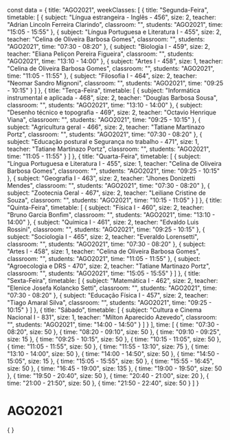 const data = {
  title: "AGO2021",
  weekClasses: [
    {
      title: "Segunda-Feira",
      timetable: [
        {
          subject: "Língua estrangeira - Inglês - 456",
          size: 2,
          teacher: "Adrian Lincoln Ferreira Clarindo",
          classroom: "",
          students: "AGO2021",
          time: "15:05 - 15:55"
        },
        {
          subject: "Língua Portuguesa e Literatura I - 455",
          size: 2,
          teacher: "Celina de Oliveira Barbosa Gomes",
          classroom: "",
          students: "AGO2021",
          time: "07:30 - 08:20"
        },
        {
          subject: "Biologia I - 459",
          size: 2,
          teacher: "Eliana Peliçon Pereira Figueira",
          classroom: "",
          students: "AGO2021",
          time: "13:10 - 14:00"
        },
        {
          subject: "Artes I - 458",
          size: 1,
          teacher: "Celina de Oliveira Barbosa Gomes",
          classroom: "",
          students: "AGO2021",
          time: "11:05 - 11:55"
        },
        {
          subject: "Filosofia I - 464",
          size: 2,
          teacher: "Neomar Sandro Mignoni",
          classroom: "",
          students: "AGO2021",
          time: "09:25 - 10:15"
        }
      ]
    },
    {
      title: "Terça-Feira",
      timetable: [
        {
          subject: "Informática instrumental e aplicada - 468",
          size: 2,
          teacher: "Douglas Barbosa Sousa",
          classroom: "",
          students: "AGO2021",
          time: "13:10 - 14:00"
        },
        {
          subject: "Desenho técnico e topografia - 469",
          size: 2,
          teacher: "Octavio Henrique Viana",
          classroom: "",
          students: "AGO2021",
          time: "09:25 - 10:15"
        },
        {
          subject: "Agricultura geral - 466",
          size: 2,
          teacher: "Tatiane Martinazo Portz",
          classroom: "",
          students: "AGO2021",
          time: "07:30 - 08:20"
        },
        {
          subject: "Educação postural e Segurança no trabalho - 471",
          size: 1,
          teacher: "Tatiane Martinazo Portz",
          classroom: "",
          students: "AGO2021",
          time: "11:05 - 11:55"
        }
      ]
    },
    {
      title: "Quarta-Feira",
      timetable: [
        {
          subject: "Língua Portuguesa e Literatura I - 455",
          size: 1,
          teacher: "Celina de Oliveira Barbosa Gomes",
          classroom: "",
          students: "AGO2021",
          time: "09:25 - 10:15"
        },
        {
          subject: "Geografia I - 463",
          size: 2,
          teacher: "Jhones Donizetti Mendes",
          classroom: "",
          students: "AGO2021",
          time: "07:30 - 08:20"
        },
        {
          subject: "Zootecnia Geral - 467",
          size: 2,
          teacher: "Leiliane Cristine de Souza",
          classroom: "",
          students: "AGO2021",
          time: "10:15 - 11:05"
        }
      ]
    },
    {
      title: "Quinta-Feira",
      timetable: [
        {
          subject: "Física I - 460",
          size: 2,
          teacher: "Bruno Garcia Bonfim",
          classroom: "",
          students: "AGO2021",
          time: "13:10 - 14:00"
        },
        {
          subject: "Química I - 461",
          size: 2,
          teacher: "Edvaldo Luis Rossini",
          classroom: "",
          students: "AGO2021",
          time: "09:25 - 10:15"
        },
        {
          subject: "Sociologia I - 465",
          size: 2,
          teacher: "Everaldo Lorensetti",
          classroom: "",
          students: "AGO2021",
          time: "07:30 - 08:20"
        },
        {
          subject: "Artes I - 458",
          size: 1,
          teacher: "Celina de Oliveira Barbosa Gomes",
          classroom: "",
          students: "AGO2021",
          time: "11:05 - 11:55"
        },
        {
          subject: "Agroecologia e DRS - 470",
          size: 2,
          teacher: "Tatiane Martinazo Portz",
          classroom: "",
          students: "AGO2021",
          time: "15:05 - 15:55"
        }
      ]
    },
    {
      title: "Sexta-Feira",
      timetable: [
        {
          subject: "Matemática I - 462",
          size: 2,
          teacher: "Elenice Josefa Kolancko Setti",
          classroom: "",
          students: "AGO2021",
          time: "07:30 - 08:20"
        },
        {
          subject: "Educação Física I - 457",
          size: 2,
          teacher: "Tiago Amaral Silva",
          classroom: "",
          students: "AGO2021",
          time: "09:25 - 10:15"
        }
      ]
    },
    {
      title: "Sábado",
      timetable: [
        {
          subject: "Cultura e Cinema Nacional I - 831",
          size: 1,
          teacher: "Milton Aparecido Azevedo",
          classroom: "",
          students: "AGO2021",
          time: "14:00 - 14:50"
        }
      ]
    }
  ],
  time: [
    {
      time: "07:30 - 08:20",
      size: 50
    },
    {
      time: "08:20 - 09:10",
      size: 50
    },
    {
      time: "09:10 - 09:25",
      size: 15
    },
    {
      time: "09:25 - 10:15",
      size: 50
    },
    {
      time: "10:15 - 11:05",
      size: 50
    },
    {
      time: "11:05 - 11:55",
      size: 50
    },
    {
      time: "11:55 - 13:10",
      size: 75
    },
    {
      time: "13:10 - 14:00",
      size: 50
    },
    {
      time: "14:00 - 14:50",
      size: 50
    },
    {
      time: "14:50 - 15:05",
      size: 15
    },
    {
      time: "15:05 - 15:55",
      size: 50
    },
    {
      time: "15:55 - 16:45",
      size: 50
    },
    {
      time: "16:45 - 19:00",
      size: 135
    },
    {
      time: "19:00 - 19:50",
      size: 50
    },
    {
      time: "19:50 - 20:40",
      size: 50
    },
    {
      time: "20:40 - 21:00",
      size: 20
    },
    {
      time: "21:00 - 21:50",
      size: 50
    },
    {
      time: "21:50 - 22:40",
      size: 50
    }
  ]
}

# AGO2021

<div>
    {
        <Grid
            title={data.title} 
            weekClasses={data.weekClasses} 
            time={data.time}
        />
    }
</div>